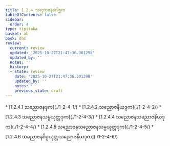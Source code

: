 ```yaml
---
title: 1.2.4 သညောဇနဂေါစ္ဆက
tableOfContents: false
sidebar:
  order: 4
type: tipitaka
basket: ab
book: dhs
review:
  current: review
  updated: '2025-10-27T21:47:36.301298'
  updated_by: ''
  notes: ''
  history:
  - state: review
    date: '2025-10-27T21:47:36.301298'
    updated_by: ''
    notes: ''
    previous_state: draft
---
```



<ReviewStatus review={frontmatter.review} showDetails={true} />

<HypothesisAnnotation frontmatter={frontmatter} />

<DynamicBreadcrumb />



<TableOfContents book="dhs" section="1.2.4">
* [1.2.4.1 သညောဇနဒုက](./1-2-4-1/)
* [1.2.4.2 သညောဇနိယဒုက](./1-2-4-2/)
* [1.2.4.3 သညောဇနသမ္ပယုတ္တဒုက](./1-2-4-3/)
* [1.2.4.4 သညောဇနသညောဇနိယဒုက](./1-2-4-4/)
* [1.2.4.5 သညောဇနသညောဇနသမ္ပယုတ္တဒုက](./1-2-4-5/)
* [1.2.4.6 သညောဇနဝိပ္ပယုတ္တသညောဇနိယဒုက](./1-2-4-6/)
</TableOfContents>